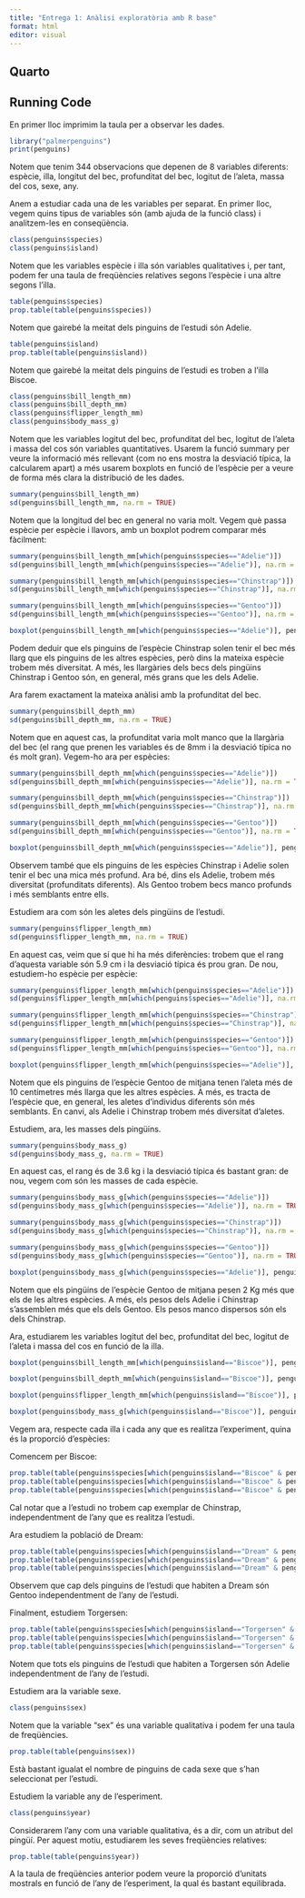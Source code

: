 ```yaml
---
title: "Entrega 1: Anàlisi exploratòria amb R base"
format: html
editor: visual
---
```


## Quarto

## Running Code

En primer lloc imprimim la taula per a observar les dades.

```r
library("palmerpenguins")
print(penguins)
```

Notem que tenim 344 observacions que depenen de 8 variables diferents: espècie, illa, longitut del bec, profunditat del bec, logitut de l'aleta, massa del cos, sexe, any.

Anem a estudiar cada una de les variables per separat. En primer lloc, vegem quins tipus de variables són (amb ajuda de la funció class) i analitzem-les en conseqüència.

```r
class(penguins$species)
class(penguins$island)
```

Notem que les variables espècie i illa són variables qualitatives i, per tant, podem fer una taula de freqüències relatives segons l'espècie i una altre segons l'illa.

```r
table(penguins$species)
prop.table(table(penguins$species))
```

Notem que gairebé la meitat dels pinguins de l'estudi són Adelie.

```r
table(penguins$island)
prop.table(table(penguins$island))
```

Notem que gairebé la meitat dels pinguins de l'estudi es troben a l'illa Biscoe.

```r
class(penguins$bill_length_mm)
class(penguins$bill_depth_mm)
class(penguins$flipper_length_mm)
class(penguins$body_mass_g)
```

Notem que les variables logitut del bec, profunditat del bec, logitut de l'aleta i massa del cos són variables quantitatives. Usarem la funció summary per veure la informació més rellevant (com no ens mostra la desviació típica, la calcularem apart) a més usarem boxplots en funció de l'espècie per a veure de forma més clara la distribució de les dades.

```r
summary(penguins$bill_length_mm)
sd(penguins$bill_length_mm, na.rm = TRUE)
```

Notem que la longitud del bec en general no varia molt. Vegem què passa espècie per espècie i llavors, amb un boxplot podrem comparar més fàcilment:

```r
summary(penguins$bill_length_mm[which(penguins$species=="Adelie")])
sd(penguins$bill_length_mm[which(penguins$species=="Adelie")], na.rm = TRUE)
```

```r
summary(penguins$bill_length_mm[which(penguins$species=="Chinstrap")])
sd(penguins$bill_length_mm[which(penguins$species=="Chinstrap")], na.rm = TRUE)
```

```r
summary(penguins$bill_length_mm[which(penguins$species=="Gentoo")])
sd(penguins$bill_length_mm[which(penguins$species=="Gentoo")], na.rm = TRUE)

```

```r
boxplot(penguins$bill_length_mm[which(penguins$species=="Adelie")], penguins$bill_length_mm[which(penguins$species=="Chinstrap")], penguins$bill_length_mm[which(penguins$species=="Gentoo")], names= c("Adelie", "Chinstrap","Gentoo"), xlab= "espècie", ylab= "longitut del bec(mm)")
```

Podem deduir que els pinguins de l'espècie Chinstrap solen tenir el bec més llarg que els pinguins de les altres espècies, però dins la mateixa espècie trobem més diversitat. A més, les llargàries dels becs dels pingüins Chinstrap i Gentoo són, en general, més grans que les dels Adelie.

Ara farem exactament la mateixa anàlisi amb la profunditat del bec.

```r
summary(penguins$bill_depth_mm)
sd(penguins$bill_depth_mm, na.rm = TRUE)
```

Notem que en aquest cas, la profunditat varia molt manco que la llargària del bec (el rang que prenen les variables és de 8mm i la desviació típica no és molt gran). Vegem-ho ara per espècies:

```r
summary(penguins$bill_depth_mm[which(penguins$species=="Adelie")])
sd(penguins$bill_depth_mm[which(penguins$species=="Adelie")], na.rm = TRUE)
```

```r
summary(penguins$bill_depth_mm[which(penguins$species=="Chinstrap")])
sd(penguins$bill_depth_mm[which(penguins$species=="Chinstrap")], na.rm = TRUE)

```

```r
summary(penguins$bill_depth_mm[which(penguins$species=="Gentoo")])
sd(penguins$bill_depth_mm[which(penguins$species=="Gentoo")], na.rm = TRUE)

```

```r
boxplot(penguins$bill_depth_mm[which(penguins$species=="Adelie")], penguins$bill_depth_mm[which(penguins$species=="Chinstrap")], penguins$bill_depth_mm[which(penguins$species=="Gentoo")], names= c("Adelie", "Chinstrap","Gentoo"), xlab= "espècie", ylab= "profunditat del bec(mm)")
```

Observem també que els pinguins de les espècies Chinstrap i Adelie solen tenir el bec una mica més profund. Ara bé, dins els Adelie, trobem més diversitat (profunditats diferents). Als Gentoo trobem becs manco profunds i més semblants entre ells.

Estudiem ara com són les aletes dels pingüins de l'estudi.

```r
summary(penguins$flipper_length_mm)
sd(penguins$flipper_length_mm, na.rm = TRUE)
```

En aquest cas, veim que sí que hi ha més diferències: trobem que el rang d'aquesta variable són 5.9 cm i la desviació típica és prou gran. De nou, estudiem-ho espècie per espècie:

```r
summary(penguins$flipper_length_mm[which(penguins$species=="Adelie")])
sd(penguins$flipper_length_mm[which(penguins$species=="Adelie")], na.rm = TRUE)

```

```r
summary(penguins$flipper_length_mm[which(penguins$species=="Chinstrap")])
sd(penguins$flipper_length_mm[which(penguins$species=="Chinstrap")], na.rm = TRUE)

```

```r
summary(penguins$flipper_length_mm[which(penguins$species=="Gentoo")])
sd(penguins$flipper_length_mm[which(penguins$species=="Gentoo")], na.rm = TRUE)

```

```r
boxplot(penguins$flipper_length_mm[which(penguins$species=="Adelie")], penguins$flipper_length_mm[which(penguins$species=="Chinstrap")], penguins$flipper_length_mm[which(penguins$species=="Gentoo")], names= c("Adelie", "Chinstrap","Gentoo"), xlab= "espècie", ylab= "longitut de l'aleta(mm)")
```

Notem que els pinguins de l'espècie Gentoo de mitjana tenen l'aleta més de 10 centímetres més llarga que les altres espècies. A més, es tracta de l'espècie que, en general, les aletes d'individus diferents són més semblants. En canvi, als Adelie i Chinstrap trobem més diversitat d'aletes.

Estudiem, ara, les masses dels pingüins.

```r
summary(penguins$body_mass_g)
sd(penguins$body_mass_g, na.rm = TRUE)
```

En aquest cas, el rang és de 3.6 kg i la desviació típica és bastant gran: de nou, vegem com són les masses de cada espècie.

```r
summary(penguins$body_mass_g[which(penguins$species=="Adelie")])
sd(penguins$body_mass_g[which(penguins$species=="Adelie")], na.rm = TRUE)
```

```r
summary(penguins$body_mass_g[which(penguins$species=="Chinstrap")])
sd(penguins$body_mass_g[which(penguins$species=="Chinstrap")], na.rm = TRUE)
```

```r
summary(penguins$body_mass_g[which(penguins$species=="Gentoo")])
sd(penguins$body_mass_g[which(penguins$species=="Gentoo")], na.rm = TRUE)
```

```r
boxplot(penguins$body_mass_g[which(penguins$species=="Adelie")], penguins$body_mass_g[which(penguins$species=="Chinstrap")], penguins$body_mass_g[which(penguins$species=="Gentoo")], names= c("Adelie", "Chinstrap","Gentoo"), xlab= "espècie", ylab= "massa del cos(g)")
```

Notem que els pingüins de l'espècie Gentoo de mitjana pesen 2 Kg més que els de les altres espècies. A més, els pesos dels Adelie i Chinstrap s'assemblen més que els dels Gentoo. Els pesos manco dispersos són els dels Chinstrap.

Ara, estudiarem les variables logitut del bec, profunditat del bec, logitut de l'aleta i massa del cos en funció de la illa.

```r
boxplot(penguins$bill_length_mm[which(penguins$island=="Biscoe")], penguins$bill_length_mm[which(penguins$island=="Dream")], penguins$bill_length_mm[which(penguins$island=="Torgersen")], names= c("Biscoe", "Dream ","Torgersen"), xlab= "Illa", ylab= "longitut del bec(mm)")
```

```r
boxplot(penguins$bill_depth_mm[which(penguins$island=="Biscoe")], penguins$bill_depth_mm[which(penguins$island=="Dream")], penguins$bill_depth_mm[which(penguins$island=="Torgersen")], names= c("Biscoe", "Dream ","Torgersen"), xlab= "Illa", ylab= "profunditat del bec(mm)")
```

```r
boxplot(penguins$flipper_length_mm[which(penguins$island=="Biscoe")], penguins$flipper_length_mm[which(penguins$island=="Dream")], penguins$flipper_length_mm[which(penguins$island=="Torgersen")], names= c("Biscoe", "Dream ","Torgersen"), xlab= "Illa", ylab= "Longitud de l'aleta (mm)")

```

```r
boxplot(penguins$body_mass_g[which(penguins$island=="Biscoe")], penguins$body_mass_g[which(penguins$island=="Dream")], penguins$body_mass_g[which(penguins$island=="Torgersen")], names= c("Biscoe", "Dream ","Torgersen"), xlab= "Illa", ylab= "Massa del cos (g)")
```

Vegem ara, respecte cada illa i cada any que es realitza l'experiment, quina és la proporció d'espècies:

Comencem per Biscoe:

```r
prop.table(table(penguins$species[which(penguins$island=="Biscoe" & penguins$year=="2007")]))
prop.table(table(penguins$species[which(penguins$island=="Biscoe" & penguins$year=="2008")]))
prop.table(table(penguins$species[which(penguins$island=="Biscoe" & penguins$year=="2009")]))

```

Cal notar que a l'estudi no trobem cap exemplar de Chinstrap, independentment de l'any que es realitza l'estudi.

Ara estudiem la població de Dream:

```r
prop.table(table(penguins$species[which(penguins$island=="Dream" & penguins$year=="2007")]))
prop.table(table(penguins$species[which(penguins$island=="Dream" & penguins$year=="2008")]))
prop.table(table(penguins$species[which(penguins$island=="Dream" & penguins$year=="2009")]))

```

Observem que cap dels pinguins de l'estudi que habiten a Dream són Gentoo independentment de l'any de l'estudi.

Finalment, estudiem Torgersen:

```r
prop.table(table(penguins$species[which(penguins$island=="Torgersen" & penguins$year=="2007")]))
prop.table(table(penguins$species[which(penguins$island=="Torgersen" & penguins$year=="2008")]))
prop.table(table(penguins$species[which(penguins$island=="Torgersen" & penguins$year=="2009")]))

```

Notem que tots els pinguins de l'estudi que habiten a Torgersen són Adelie independentment de l'any de l'estudi.

Estudiem ara la variable sexe.

```r
class(penguins$sex)
```

Notem que la variable "sex" és una variable qualitativa i podem fer una taula de freqüències.

```r
prop.table(table(penguins$sex))
```

Està bastant igualat el nombre de pinguins de cada sexe que s'han seleccionat per l'estudi.

Estudiem la variable any de l'esperiment.

```r
class(penguins$year)
```

Considerarem l'any com una variable qualitativa, és a dir, com un atribut del pingüí. Per aquest motiu, estudiarem les seves freqüències relatives:

```r
prop.table(table(penguins$year))
```

A la taula de freqüències anterior podem veure la proporció d'unitats mostrals en funció de l'any de l'esperiment, la qual és bastant equilibrada.

